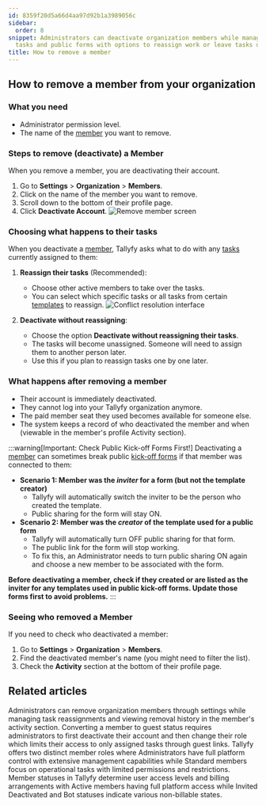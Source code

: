 ```yaml
---
id: 8359f20d5a66d4aa97d92b1a3989056c
sidebar:
  order: 8
snippet: Administrators can deactivate organization members while managing their assigned
  tasks and public forms with options to reassign work or leave tasks unassigned.
title: How to remove a member
---
```


## How to remove a member from your organization

### What you need
- Administrator permission level.
- The name of the [member](/products/pro/documenting/members/) you want to remove.

### Steps to remove (deactivate) a Member

When you remove a member, you are deactivating their account.
1. Go to **Settings** > **Organization** > **Members**.
2. Click on the name of the member you want to remove.
3. Scroll down to the bottom of their profile page.
4. Click **Deactivate Account**.
   ![Remove member screen](https://screenshots.tallyfy.com/tallyfy%2Fpro%2Fdesktop-light-remove-member.png)

### Choosing what happens to their tasks

When you deactivate a [member](/products/pro/documenting/members/), Tallyfy asks what to do with any [tasks](/products/pro/tracking-and-tasks/tasks/) currently assigned to them:

1. **Reassign their tasks** (Recommended):
   - Choose other active members to take over the tasks.
   - You can select which specific tasks or all tasks from certain [templates](/products/pro/documenting/templates/) to reassign.
   ![Conflict resolution interface](https://screenshots.tallyfy.com/tallyfy%2Fpro%2Fdesktop-light-conflict-resolution-example.png)

2. **Deactivate without reassigning**:
   - Choose the option **Deactivate without reassigning their tasks**.
   - The tasks will become unassigned. Someone will need to assign them to another person later.
   - Use this if you plan to reassign tasks one by one later.

### What happens after removing a member

- Their account is immediately deactivated.
- They cannot log into your Tallyfy organization anymore.
- The paid member seat they used becomes available for someone else.
- The system keeps a record of who deactivated the member and when (viewable in the member's profile Activity section).

:::warning[Important: Check Public Kick-off Forms First!]
Deactivating a [member](/products/pro/documenting/members/) can sometimes break public [kick-off forms](/products/pro/launching/triggers/kick-off-forms/) if that member was connected to them:

- **Scenario 1: Member was the *inviter* for a form (but not the template creator)**
    - Tallyfy will automatically switch the inviter to be the person who created the template.
    - Public sharing for the form will stay ON.
- **Scenario 2: Member was the *creator* of the template used for a public form**
    - Tallyfy will automatically turn OFF public sharing for that form.
    - The public link for the form will stop working.
    - To fix this, an Administrator needs to turn public sharing ON again and choose a new member to be associated with the form.

**Before deactivating a member, check if they created or are listed as the inviter for any templates used in public kick-off forms. Update those forms first to avoid problems.**
:::

### Seeing who removed a Member

If you need to check who deactivated a member:
1. Go to **Settings** > **Organization** > **Members**.
2. Find the deactivated member's name (you might need to filter the list).
3. Check the **Activity** section at the bottom of their profile page.


## Related articles
<CardGrid>
<LinkTitleCard header="<b>Org Settings > Remove a member</b>" href="/products/pro/settings/org-settings/how-can-i-remove-a-member-from-my-tallyfy-organization/" > Administrators can remove organization members through settings while managing task reassignments and viewing removal history in the member's activity section. </LinkTitleCard>
<LinkTitleCard header="<b>Members > Convert a member to a guest</b>" href="/products/pro/documenting/members/convert-member-to-guest/" > Converting a member to guest status requires administrators to first deactivate their account and then change their role which limits their access to only assigned tasks through guest links. </LinkTitleCard>
<LinkTitleCard header="<b>Members > Standard and Admin members</b>" href="/products/pro/documenting/members/standard-admin-members/" > Tallyfy offers two distinct member roles where Administrators have full platform control with extensive management capabilities while Standard members focus on operational tasks with limited permissions and restrictions. </LinkTitleCard>
<LinkTitleCard header="<b>Org Settings > Understanding Member Statuses</b>" href="/products/pro/settings/org-settings/understanding-member-statuses/" > Member statuses in Tallyfy determine user access levels and billing arrangements with Active members having full platform access while Invited Deactivated and Bot statuses indicate various non-billable states. </LinkTitleCard>
</CardGrid>